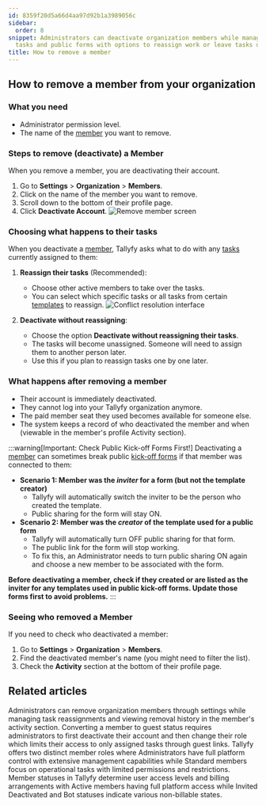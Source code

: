 ```yaml
---
id: 8359f20d5a66d4aa97d92b1a3989056c
sidebar:
  order: 8
snippet: Administrators can deactivate organization members while managing their assigned
  tasks and public forms with options to reassign work or leave tasks unassigned.
title: How to remove a member
---
```


## How to remove a member from your organization

### What you need
- Administrator permission level.
- The name of the [member](/products/pro/documenting/members/) you want to remove.

### Steps to remove (deactivate) a Member

When you remove a member, you are deactivating their account.
1. Go to **Settings** > **Organization** > **Members**.
2. Click on the name of the member you want to remove.
3. Scroll down to the bottom of their profile page.
4. Click **Deactivate Account**.
   ![Remove member screen](https://screenshots.tallyfy.com/tallyfy%2Fpro%2Fdesktop-light-remove-member.png)

### Choosing what happens to their tasks

When you deactivate a [member](/products/pro/documenting/members/), Tallyfy asks what to do with any [tasks](/products/pro/tracking-and-tasks/tasks/) currently assigned to them:

1. **Reassign their tasks** (Recommended):
   - Choose other active members to take over the tasks.
   - You can select which specific tasks or all tasks from certain [templates](/products/pro/documenting/templates/) to reassign.
   ![Conflict resolution interface](https://screenshots.tallyfy.com/tallyfy%2Fpro%2Fdesktop-light-conflict-resolution-example.png)

2. **Deactivate without reassigning**:
   - Choose the option **Deactivate without reassigning their tasks**.
   - The tasks will become unassigned. Someone will need to assign them to another person later.
   - Use this if you plan to reassign tasks one by one later.

### What happens after removing a member

- Their account is immediately deactivated.
- They cannot log into your Tallyfy organization anymore.
- The paid member seat they used becomes available for someone else.
- The system keeps a record of who deactivated the member and when (viewable in the member's profile Activity section).

:::warning[Important: Check Public Kick-off Forms First!]
Deactivating a [member](/products/pro/documenting/members/) can sometimes break public [kick-off forms](/products/pro/launching/triggers/kick-off-forms/) if that member was connected to them:

- **Scenario 1: Member was the *inviter* for a form (but not the template creator)**
    - Tallyfy will automatically switch the inviter to be the person who created the template.
    - Public sharing for the form will stay ON.
- **Scenario 2: Member was the *creator* of the template used for a public form**
    - Tallyfy will automatically turn OFF public sharing for that form.
    - The public link for the form will stop working.
    - To fix this, an Administrator needs to turn public sharing ON again and choose a new member to be associated with the form.

**Before deactivating a member, check if they created or are listed as the inviter for any templates used in public kick-off forms. Update those forms first to avoid problems.**
:::

### Seeing who removed a Member

If you need to check who deactivated a member:
1. Go to **Settings** > **Organization** > **Members**.
2. Find the deactivated member's name (you might need to filter the list).
3. Check the **Activity** section at the bottom of their profile page.


## Related articles
<CardGrid>
<LinkTitleCard header="<b>Org Settings > Remove a member</b>" href="/products/pro/settings/org-settings/how-can-i-remove-a-member-from-my-tallyfy-organization/" > Administrators can remove organization members through settings while managing task reassignments and viewing removal history in the member's activity section. </LinkTitleCard>
<LinkTitleCard header="<b>Members > Convert a member to a guest</b>" href="/products/pro/documenting/members/convert-member-to-guest/" > Converting a member to guest status requires administrators to first deactivate their account and then change their role which limits their access to only assigned tasks through guest links. </LinkTitleCard>
<LinkTitleCard header="<b>Members > Standard and Admin members</b>" href="/products/pro/documenting/members/standard-admin-members/" > Tallyfy offers two distinct member roles where Administrators have full platform control with extensive management capabilities while Standard members focus on operational tasks with limited permissions and restrictions. </LinkTitleCard>
<LinkTitleCard header="<b>Org Settings > Understanding Member Statuses</b>" href="/products/pro/settings/org-settings/understanding-member-statuses/" > Member statuses in Tallyfy determine user access levels and billing arrangements with Active members having full platform access while Invited Deactivated and Bot statuses indicate various non-billable states. </LinkTitleCard>
</CardGrid>